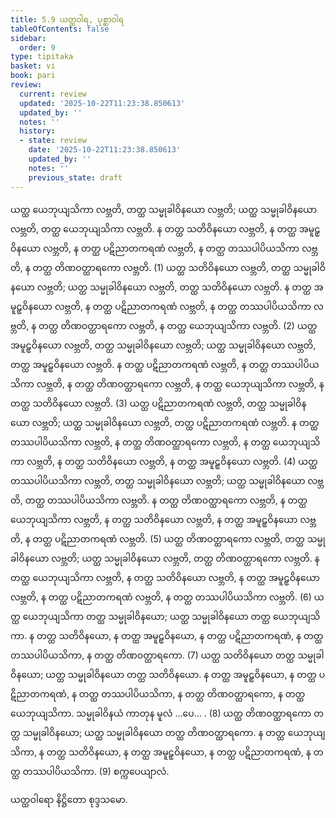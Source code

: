 ```yaml
---
title: 5.9 ယတ္ထဝါရ, ပုစ္ဆာဝါရ
tableOfContents: false
sidebar:
  order: 9
type: tipitaka
basket: vi
book: pari
review:
  current: review
  updated: '2025-10-22T11:23:38.850613'
  updated_by: ''
  notes: ''
  history:
  - state: review
    date: '2025-10-22T11:23:38.850613'
    updated_by: ''
    notes: ''
    previous_state: draft
---
```



<ReviewStatus review={frontmatter.review} showDetails={true} />

<HypothesisAnnotation frontmatter={frontmatter} />

<DynamicBreadcrumb />

<Division number="304" book="pari" e="ch" v="5" p="192">

<Paragraph number="1311" book="pari">
ယတ္ထ ယေဘုယျသိကာ လဗ္ဘတိ, တတ္ထ သမ္မုခါဝိနယော လဗ္ဘတိ; ယတ္ထ သမ္မုခါဝိနယော လဗ္ဘတိ, တတ္ထ ယေဘုယျသိကာ လဗ္ဘတိ. န တတ္ထ သတိဝိနယော လဗ္ဘတိ, န တတ္ထ အမူဠှဝိနယော လဗ္ဘတိ, န တတ္ထ ပဋိညာတကရဏံ လဗ္ဘတိ, န တတ္ထ တဿပါပိယသိကာ လဗ္ဘတိ, န တတ္ထ တိဏဝတ္ထာရကော လဗ္ဘတိ. (1)
</Paragraph>

<Paragraph number="1312" book="pari">
ယတ္ထ သတိဝိနယော လဗ္ဘတိ, တတ္ထ သမ္မုခါဝိနယော လဗ္ဘတိ; ယတ္ထ သမ္မုခါဝိနယော လဗ္ဘတိ, တတ္ထ သတိဝိနယော လဗ္ဘတိ. န တတ္ထ အမူဠှဝိနယော လဗ္ဘတိ, န တတ္ထ ပဋိညာတကရဏံ လဗ္ဘတိ, န တတ္ထ တဿပါပိယသိကာ လဗ္ဘတိ, န တတ္ထ တိဏဝတ္ထာရကော လဗ္ဘတိ, န တတ္ထ ယေဘုယျသိကာ လဗ္ဘတိ. (2)
</Paragraph>

<Paragraph number="1313" book="pari">
ယတ္ထ အမူဠှဝိနယော လဗ္ဘတိ, တတ္ထ သမ္မုခါဝိနယော လဗ္ဘတိ; ယတ္ထ သမ္မုခါဝိနယော လဗ္ဘတိ, တတ္ထ အမူဠှဝိနယော လဗ္ဘတိ. န တတ္ထ ပဋိညာတကရဏံ လဗ္ဘတိ, န တတ္ထ တဿပါပိယသိကာ လဗ္ဘတိ, န တတ္ထ တိဏဝတ္ထာရကော လဗ္ဘတိ, န တတ္ထ ယေဘုယျသိကာ လဗ္ဘတိ, န တတ္ထ သတိဝိနယော လဗ္ဘတိ. (3)
</Paragraph>

<Paragraph number="1314" book="pari">
ယတ္ထ ပဋိညာတကရဏံ လဗ္ဘတိ, တတ္ထ သမ္မုခါဝိနယော လဗ္ဘတိ; ယတ္ထ သမ္မုခါဝိနယော လဗ္ဘတိ, တတ္ထ ပဋိညာတကရဏံ လဗ္ဘတိ. န တတ္ထ တဿပါပိယသိကာ လဗ္ဘတိ, န တတ္ထ တိဏဝတ္ထာရကော လဗ္ဘတိ, န တတ္ထ ယေဘုယျသိကာ လဗ္ဘတိ, န တတ္ထ သတိဝိနယော လဗ္ဘတိ, န တတ္ထ အမူဠှဝိနယော လဗ္ဘတိ. (4)
</Paragraph>

<Paragraph number="1315" book="pari">
ယတ္ထ တဿပါပိယသိကာ လဗ္ဘတိ, တတ္ထ သမ္မုခါဝိနယော လဗ္ဘတိ; ယတ္ထ သမ္မုခါဝိနယော လဗ္ဘတိ, တတ္ထ တဿပါပိယသိကာ လဗ္ဘတိ. န တတ္ထ တိဏဝတ္ထာရကော လဗ္ဘတိ, န တတ္ထ ယေဘုယျသိကာ လဗ္ဘတိ, န တတ္ထ သတိဝိနယော လဗ္ဘတိ, န တတ္ထ အမူဠှဝိနယော လဗ္ဘတိ, န တတ္ထ ပဋိညာတကရဏံ လဗ္ဘတိ. (5)
</Paragraph>

<Paragraph number="1316" book="pari">
ယတ္ထ တိဏဝတ္ထာရကော လဗ္ဘတိ, တတ္ထ သမ္မုခါဝိနယော လဗ္ဘတိ; ယတ္ထ သမ္မုခါဝိနယော လဗ္ဘတိ, တတ္ထ တိဏဝတ္ထာရကော လဗ္ဘတိ. န တတ္ထ ယေဘုယျသိကာ လဗ္ဘတိ, န တတ္ထ သတိဝိနယော လဗ္ဘတိ, န တတ္ထ အမူဠှဝိနယော လဗ္ဘတိ, န တတ္ထ ပဋိညာတကရဏံ လဗ္ဘတိ, န တတ္ထ တဿပါပိယသိကာ လဗ္ဘတိ. (6)
</Paragraph>

<Paragraph number="1317" book="pari">
ယတ္ထ ယေဘုယျသိကာ တတ္ထ သမ္မုခါဝိနယော; ယတ္ထ သမ္မုခါဝိနယော တတ္ထ ယေဘုယျသိကာ. န တတ္ထ သတိဝိနယော, န တတ္ထ အမူဠှဝိနယော, န တတ္ထ ပဋိညာတကရဏံ, န တတ္ထ တဿပါပိယသိကာ, န တတ္ထ တိဏဝတ္ထာရကော. (7)
</Paragraph>

<Paragraph number="1318" book="pari">
ယတ္ထ သတိဝိနယော တတ္ထ သမ္မုခါဝိနယော; ယတ္ထ သမ္မုခါဝိနယော တတ္ထ သတိဝိနယော. န တတ္ထ အမူဠှဝိနယော, န တတ္ထ ပဋိညာတကရဏံ, န တတ္ထ တဿပါပိယသိကာ, န တတ္ထ တိဏဝတ္ထာရကော, န တတ္ထ ယေဘုယျသိကာ. သမ္မုခါဝိနယံ ကာတုန မူလံ …ပေ… . (8)
</Paragraph>

<Paragraph number="1319" book="pari">
ယတ္ထ တိဏဝတ္ထာရကော တတ္ထ သမ္မုခါဝိနယော; ယတ္ထ သမ္မုခါဝိနယော တတ္ထ တိဏဝတ္ထာရကော. န တတ္ထ ယေဘုယျသိကာ, န တတ္ထ သတိဝိနယော, န တတ္ထ အမူဠှဝိနယော, န တတ္ထ ပဋိညာတကရဏံ, န တတ္ထ တဿပါပိယသိကာ. (9)

</Paragraph>
</Division>

<Paragraph number="1320" type="center" book="pari">
စက္ကပေယျာလံ.

  
ယတ္ထဝါရော နိဋ္ဌိတော စုဒ္ဒသမော.
</Paragraph>